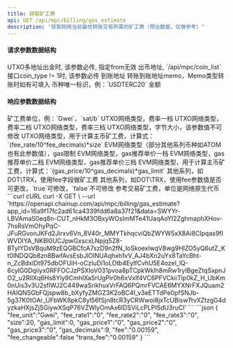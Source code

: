 ---
title: 获取矿工费
api: GET /api/mpc/billing/gas_estimate
description: "获取网络当前最优转账交易所需的矿工费（预估数据，仅做参考）"
---

#### 请求参数数据结构
<ParamField query="sub_wallet_id" type="integer">
    UTXO多地址出金时, 该参数必传, 指定from无效
</ParamField>
<ParamField query="from" type="string">
    出币地址, `/api/mpc/coin_list`接口coin_type != 1时, 该参数必传
</ParamField>
<ParamField query="to" type="string" required>
    到账地址
</ParamField>
<ParamField query="memo" type="string">
    转账到账地址memo，Memo类型转账时如有可填入
</ParamField>
<ParamField query="symbol" type="string" required>
    币种唯一标识，例：`USDTERC20`
</ParamField>
<ParamField query="amount" type="string" required>
    金额
</ParamField>


#### 响应参数数据结构
<Expandable title="object">
    <ResponseField name="fee_unit" type="string">矿工费单位，例：`Gwei`、`sat/b`</ResponseField>
    <ResponseField name="fee_rate1" type="string">UTXO网络类型，费率一档</ResponseField>
    <ResponseField name="fee_rate2" type="string">UTXO网络类型，费率二档</ResponseField>
    <ResponseField name="fee_rate3" type="string">UTXO网络类型，费率三档</ResponseField>
    <ResponseField name="size" type="long">UTXO网络类型，字节大小，该参数值不可修改</ResponseField>
    <ResponseField name="fee_decimals" type="integer">UTXO网络类型，用于计算主币矿工费，计算式：`(fee_rate/10^fee_decimals)*size`</ResponseField>
    <ResponseField name="gas_limit" type="long">EVM网络类型（部分其他系列币种如ATOM也有此参数值），gas限制</ResponseField>
    <ResponseField name="gas_price1" type="string">EVM网络类型，gas推荐单价一档</ResponseField>
    <ResponseField name="gas_price2" type="string">EVM网络类型，gas推荐单价二档</ResponseField>
    <ResponseField name="gas_price3" type="string">EVM网络类型，gas推荐单价三档</ResponseField>
    <ResponseField name="gas_decimals" type="integer">EVM网络类型，用于计算主币矿工费，计算式：`(gas_price/10^gas_decimals)*gas_limit`</ResponseField>
    <ResponseField name="fee" type="string">其他系列，如DOT\TRX，使用fee字段做矿工费</ResponseField>
    <ResponseField name="fee_changeable" type="bool">其他系列，如DOT\TRX，使用fee参数值是否可更改，`true`可修改，`false`不可修改</ResponseField>
    <ResponseField name="trans_fee" type="integer">参考交易矿工费，单位是网络原生代币</ResponseField>
</Expandable>



<RequestExample>
  ```curl cURL
  curl -X GET \
  --url 'https://openapi.chainup.com/api/mpc/billing/gas_estimate?app_id=16a9f17fc2ad61ca4339fdd6a8a37f21&data=SWYYr-LBVAmaS0eq8n-CUT_nHkM3OBxyWOsImMTe41UaqAoYI2ZghmaphXHov-7hsRsVmOhyPqC-JFuRGvonJKFd2Jirxv6Vn_8V40r_MMYTkhqcviQbZWYW5xX8Ai8CIpqas9fIWVDIYA_NKBl0UCJpwGxscxLNpjq5Z8-BTyIYDsVBquM9zEQGBCfcA7szD9n2fN_loSkoexlwqV8wg9HIZO5yQ6utZ_Kt0lNDQQb8zn8BwfAvsEsbJlOINUAqhxh1vV_AJ4bXn2uYx8TaYcBht-n_ZcBdxIDt975dbOFUiH-oCzIuDi1oLDtb4EylfCvhU5E4ozel_lQ-6cyIG0Dqiiyx0RFFOCJzPSXIoV031pvoa8pTCpkWklh8mRw1rylBgeZtqSxpnJO2_u2RIlXq6Hs8Yly9CmhIXaSrUgPir0h6xVxlf4VC6PFVCkiiTlp0kZ_H_UbKm0nUis3v3U2sflWJ2C449waSrikhuxVrFAQ6PQmrFVCAE6MYXNrFXJQuam2HAIQNSGbFQjspw8b_bXyfyZMGZ3K2oBC4I_v3eETTdPe0pfSNJb-5g37K0tOAr_UFbWK8pkC8yl56fSjn8tcR3yCRWwoi8jxTcUBiswTtvXZtzgG4dyzkaHXjsZjSGiywXSqP76VZWlyOmAx6IDSViLcPLPISdU3ruCI'
  ```
</RequestExample>



<ResponseExample>
```json
{
    "fee_unit":"Gwei",
    "fee_rate1":"0",
    "fee_rate2":"0",
    "fee_rate3":"0",
    "size":20,
    "gas_limit":0,
    "gas_price1":"0",
    "gas_price2":"0",
    "gas_price3":"0",
    "gas_decimals":9,
    "fee":"0.00159",
    "fee_changeable":false
    "trans_fee":"0.00159"
}
```
</ResponseExample>